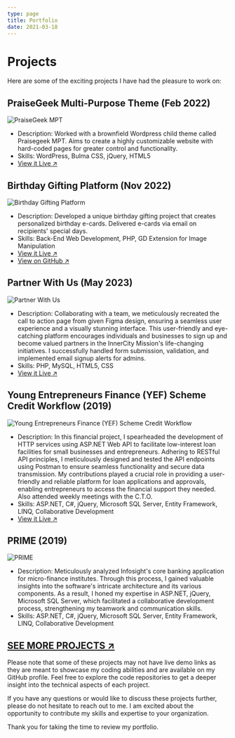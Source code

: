 ```yaml
---
type: page
title: Portfolio
date: 2021-03-18
---
```


# Projects

Here are some of the exciting projects I have had the pleasure to work on:

## PraiseGeek Multi-Purpose Theme (Feb 2022)

![PraiseGeek MPT](/images/praisegeekmpt.png)

- Description: Worked with a brownfield Wordpress child theme called Praisegeek MPT. Aims to create a highly customizable website with hard-coded pages for greater control and functionality.
- Skills: WordPress, Bulma CSS, jQuery, HTML5
- [View it Live ↗](https://theinnercitymission.ngo)

## Birthday Gifting Platform (Nov 2022)

![Birthday Gifting Platform](/images/birthday-platform.png)

- Description: Developed a unique birthday gifting project that creates personalized birthday e-cards. Delivered e-cards via email on recipients' special days.
- Skills: Back-End Web Development, PHP, GD Extension for Image Manipulation
- [View it Live ↗](https://icm.ngo/pledgeYourBirthday)
- [View on GitHub ↗](https://github.com/NobleOsinachi/BirthdayEcardGenerator)

## Partner With Us (May 2023)

![Partner With Us](/images/partner-with-us.png)


- Description: Collaborating with a team, we meticulously recreated the call to action page from given Figma design, ensuring a seamless user experience and a visually stunning interface. This user-friendly and eye-catching platform encourages individuals and businesses to sign up and become valued partners in the InnerCity Mission's life-changing initiatives. I successfully handled form submission, validation, and implemented email signup alerts for admins.
- Skills: PHP, MySQL, HTML5, CSS
- [View it Live ↗](https://icm.ngo/partnerWithUs)

## Young Entrepreneurs Finance (YEF) Scheme Credit Workflow (2019)

![Young Entrepreneurs Finance (YEF) Scheme Credit Workflow](/images/yefs.png)

- Description: In this financial project, I spearheaded the development of HTTP services using ASP.NET Web API to facilitate low-interest loan facilities for small businesses and entrepreneurs. Adhering to RESTful API principles, I meticulously designed and tested the API endpoints using Postman to ensure seamless functionality and secure data transmission. My contributions played a crucial role in providing a user-friendly and reliable platform for loan applications and approvals, enabling entrepreneurs to access the financial support they needed. Also attended weekly meetings with the C.T.O.
- Skills: ASP.NET, C#, jQuery, Microsoft SQL Server, Entity Framework, LINQ, Collaborative Development
- [View it Live ↗](https://yefs.ubagroup.com/youngent/Home/)

## PRIME (2019)

![PRIME](/images/prime.png)

- Description: Meticulously analyzed Infosight's core banking application for micro-finance institutes. Through this process, I gained valuable insights into the software's intricate architecture and its various components. As a result, I honed my expertise in ASP.NET, jQuery, Microsoft SQL Server, which facilitated a collaborative development process, strengthening my teamwork and communication skills.
- Skills: ASP.NET, C#, jQuery, Microsoft SQL Server, Entity Framework, LINQ, Collaborative Development

## [SEE MORE PROJECTS ↗](https://bento.me/NobleOsinachi/)

Please note that some of these projects may not have live demo links as they are meant to showcase my coding abilities and are available on my GitHub profile. Feel free to explore the code repositories to get a deeper insight into the technical aspects of each project.

If you have any questions or would like to discuss these projects further, please do not hesitate to reach out to me. 
I am excited about the opportunity to contribute my skills and expertise to your organization.

Thank you for taking the time to review my portfolio.
